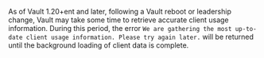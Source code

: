 As of Vault 1.20+ent and later, following a Vault reboot or leadership change, Vault may take some time to retrieve accurate client usage information. During this period, the error `We are gathering the most up-to-date client usage information. Please try again later.` will be returned until the background loading of client data is complete.
